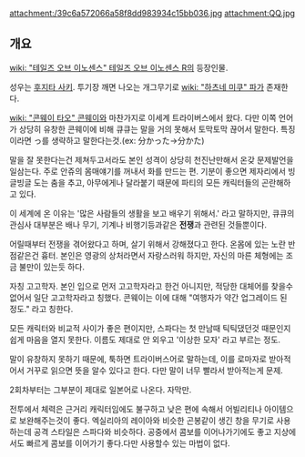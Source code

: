 attachment:/39c6a572066a58f8dd983934c15bb036.jpg
attachment:QQ.jpg

== 개요 ==

[[wiki: "테일즈 오브 이노센스" 테일즈 오브 이노센스 R]]의 등장인물.

성우는 [[후지타 사키]]. 투기장 깨면 나오는 개그무기로 [[wiki: "하츠네 미쿠" 파]]가 존재한다.

[[wiki: "콘웨이 타오" 콘웨이]]와 마찬가지로 이세계 트라이버스에서 왔다. 다만 이쪽 언어가 상당히 유창한 콘웨이에 비해 큐큐는 말을 거의 못해서 토막토막 끊어서 말한다. 특징이라면 っ를 생략하고 말한다는것.(ex: 分かった→分かた)

말을 잘 못한다는건 제쳐두고서라도 본인 성격이 상당히 천진난만해서 온갖 문제발언을 일삼는다. 주로 안쥬의 몸매얘기를 꺼내서 화를 만드는 편. 기분이 좋으면 제자리에서 빙글빙글 도는 춤을 추고, 아무에게나 달라붙기 때문에 파티의 모든 캐릭터들의 곤란해하고 있다.

이 세계에 온 이유는 '많은 사람들의 생활을 보고 배우기 위해서.' 라고 말하지만, 큐큐의 관심사 대부분은 배나 무기, 기계나 비행기등과같은 '''전쟁'''과 관련된 것들뿐이다.

어릴때부터 전쟁을 겪어왔다고 하며, 살기 위해서 강해졌다고 한다. 온몸에 있는 노란 반점같은건 흉터. 본인은 영광의 상처라면서 자랑스러워 하지만, 자신의 마른 체형에는 조금 불만이 있는듯 하다.

자칭 고고학자. 본인 입으로 먼저 고고학자라고 한건 아니지만, 적당한 대체어를 찾을수 없어서 일단 고고학자라고 칭했다. 콘웨이는 이에 대해 "여행자가 약간 업그레이드 된 정도." 라고 칭한다.

모든 캐릭터와 비교적 사이가 좋은 편이지만, 스파다는 첫 만남때 틱틱댔던것 때문인지 쉽게 마음을 열지 못한다. 이름도 제대로 안 외우고 '이상한 모자' 라고 부르는 정도.

말이 유창하지 못하기 때문에, 툭하면 트라이버스어로 말하는데, 이를 로마자로 받아적어서 거꾸로 읽으면 뜻을 알수 있다고 한다. 다만 말이 너무 빨라서 받아적는게 문제.

2회차부터는 그부분이 제대로 일본어로 나온다. 자막만.

전투에서 체력은 근거리 캐릭터임에도 불구하고 낮은 편에 속해서 어빌리티나 아이템으로 보완해주는것이 좋다. 엑실리아의 레이아와 비슷한 곤봉같이 생긴 창을 무기로 사용하는데 공격 스타일은 스파다와 비슷하다. 공중에서 콤보를 이어나가기에도 좋고 지상에서도 빠르게 콤보를 이어가기 좋다.다만 사용할수 있는 마법이 없다.
